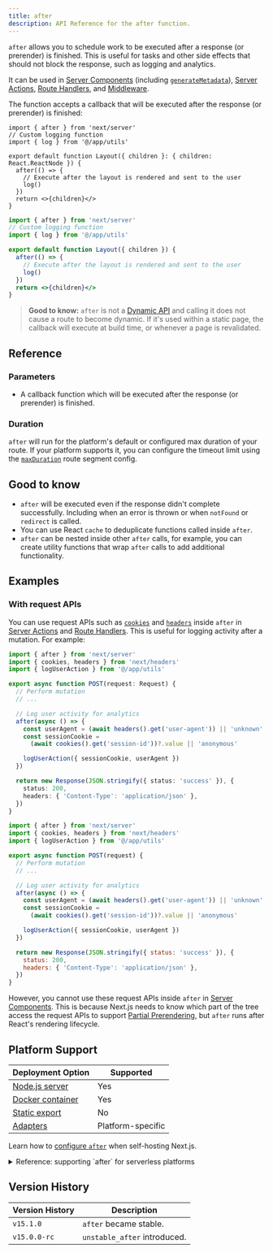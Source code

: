 ```yaml
---
title: after
description: API Reference for the after function.
---
```


`after` allows you to schedule work to be executed after a response (or prerender) is finished. This is useful for tasks and other side effects that should not block the response, such as logging and analytics.

It can be used in [Server Components](/docs/app/getting-started/server-and-client-components) (including [`generateMetadata`](https://nextjs.org/docs/app/api-reference/functions/generate-metadata)), [Server Actions](/docs/app/building-your-application/data-fetching/server-actions-and-mutations), [Route Handlers](/docs/app/building-your-application/routing/route-handlers), and [Middleware](/docs/app/building-your-application/routing/middleware).

The function accepts a callback that will be executed after the response (or prerender) is finished:

```tsx filename="app/layout.tsx" switcher
import { after } from 'next/server'
// Custom logging function
import { log } from '@/app/utils'

export default function Layout({ children }: { children: React.ReactNode }) {
  after(() => {
    // Execute after the layout is rendered and sent to the user
    log()
  })
  return <>{children}</>
}
```

```jsx filename="app/layout.jsx" switcher
import { after } from 'next/server'
// Custom logging function
import { log } from '@/app/utils'

export default function Layout({ children }) {
  after(() => {
    // Execute after the layout is rendered and sent to the user
    log()
  })
  return <>{children}</>
}
```

> **Good to know:** `after` is not a [Dynamic API](/docs/app/getting-started/partial-prerendering#dynamic-rendering) and calling it does not cause a route to become dynamic. If it's used within a static page, the callback will execute at build time, or whenever a page is revalidated.

## Reference

### Parameters

- A callback function which will be executed after the response (or prerender) is finished.

### Duration

`after` will run for the platform's default or configured max duration of your route. If your platform supports it, you can configure the timeout limit using the [`maxDuration`](/docs/app/api-reference/file-conventions/route-segment-config#maxduration) route segment config.

## Good to know

- `after` will be executed even if the response didn't complete successfully. Including when an error is thrown or when `notFound` or `redirect` is called.
- You can use React `cache` to deduplicate functions called inside `after`.
- `after` can be nested inside other `after` calls, for example, you can create utility functions that wrap `after` calls to add additional functionality.

## Examples

### With request APIs

You can use request APIs such as [`cookies`](/docs/app/api-reference/functions/cookies) and [`headers`](/docs/app/api-reference/functions/headers) inside `after` in [Server Actions](/docs/app/building-your-application/data-fetching/server-actions-and-mutations) and [Route Handlers](/docs/app/api-reference/file-conventions/route). This is useful for logging activity after a mutation. For example:

```ts filename="app/api/route.ts" highlight={2,7-9} switcher
import { after } from 'next/server'
import { cookies, headers } from 'next/headers'
import { logUserAction } from '@/app/utils'

export async function POST(request: Request) {
  // Perform mutation
  // ...

  // Log user activity for analytics
  after(async () => {
    const userAgent = (await headers().get('user-agent')) || 'unknown'
    const sessionCookie =
      (await cookies().get('session-id'))?.value || 'anonymous'

    logUserAction({ sessionCookie, userAgent })
  })

  return new Response(JSON.stringify({ status: 'success' }), {
    status: 200,
    headers: { 'Content-Type': 'application/json' },
  })
}
```

```js filename="app/api/route.js" highlight={2,7-9} switcher
import { after } from 'next/server'
import { cookies, headers } from 'next/headers'
import { logUserAction } from '@/app/utils'

export async function POST(request) {
  // Perform mutation
  // ...

  // Log user activity for analytics
  after(async () => {
    const userAgent = (await headers().get('user-agent')) || 'unknown'
    const sessionCookie =
      (await cookies().get('session-id'))?.value || 'anonymous'

    logUserAction({ sessionCookie, userAgent })
  })

  return new Response(JSON.stringify({ status: 'success' }), {
    status: 200,
    headers: { 'Content-Type': 'application/json' },
  })
}
```

However, you cannot use these request APIs inside `after` in [Server Components](/docs/app/getting-started/server-and-client-components). This is because Next.js needs to know which part of the tree access the request APIs to support [Partial Prerendering](/docs/app/getting-started/partial-prerendering), but `after` runs after React's rendering lifecycle.

## Platform Support

| Deployment Option                                                   | Supported         |
| ------------------------------------------------------------------- | ----------------- |
| [Node.js server](/docs/app/getting-started/deploying#nodejs-server) | Yes               |
| [Docker container](/docs/app/getting-started/deploying#docker)      | Yes               |
| [Static export](/docs/app/getting-started/deploying#static-export)  | No                |
| [Adapters](/docs/app/getting-started/deploying#adapters)            | Platform-specific |

Learn how to [configure `after`](/docs/app/guides/self-hosting#after) when self-hosting Next.js.

<details id="after-serverless">
  <summary>Reference: supporting `after` for serverless platforms</summary>
  Using `after` in a serverless context requires waiting for asynchronous tasks to finish after the response has been sent. In Next.js and Vercel, this is achieved using a primitive called `waitUntil(promise)`, which extends the lifetime of a serverless invocation until all promises passed to [`waitUntil`](https://vercel.com/docs/functions/functions-api-reference#waituntil) have settled.

If you want your users to be able to run `after`, you will have to provide your implementation of `waitUntil` that behaves in an analogous way.

When `after` is called, Next.js will access `waitUntil` like this:

```jsx
const RequestContext = globalThis[Symbol.for('@next/request-context')]
const contextValue = RequestContext?.get()
const waitUntil = contextValue?.waitUntil
```

Which means that `globalThis[Symbol.for('@next/request-context')]` is expected to contain an object like this:

```tsx
type NextRequestContext = {
  get(): NextRequestContextValue | undefined
}

type NextRequestContextValue = {
  waitUntil?: (promise: Promise<any>) => void
}
```

Here is an example of the implementation.

```tsx
import { AsyncLocalStorage } from 'node:async_hooks'

const RequestContextStorage = new AsyncLocalStorage<NextRequestContextValue>()

// Define and inject the accessor that next.js will use
const RequestContext: NextRequestContext = {
  get() {
    return RequestContextStorage.getStore()
  },
}
globalThis[Symbol.for('@next/request-context')] = RequestContext

const handler = (req, res) => {
  const contextValue = { waitUntil: YOUR_WAITUNTIL }
  // Provide the value
  return RequestContextStorage.run(contextValue, () => nextJsHandler(req, res))
}
```

</details>

## Version History

| Version History | Description                  |
| --------------- | ---------------------------- |
| `v15.1.0`       | `after` became stable.       |
| `v15.0.0-rc`    | `unstable_after` introduced. |
